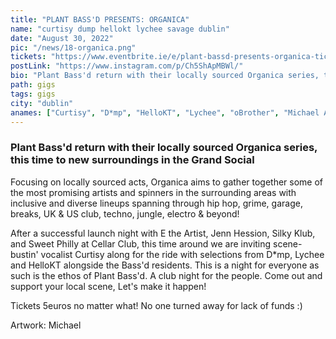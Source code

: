 ---
title: "PLANT BASS'D PRESENTS: ORGANICA"
name: "curtisy dump hellokt lychee savage dublin"
date: "August 30, 2022"
pic: "/news/18-organica.png"
tickets: "https://www.eventbrite.ie/e/plant-bassd-presents-organica-tickets-399512531737"
postLink: "https://www.instagram.com/p/Ch5ShApMBWl/"
bio: "Plant Bass'd return with their locally sourced Organica series, this time to new surroundings in the Grand Social"
path: gigs
tags: gigs
city: "dublin"
anames: ["Curtisy", "D*mp", "HelloKT", "Lychee", "oBrother", "Michael Average"]
---

### Plant Bass'd return with their locally sourced Organica series, this time to new surroundings in the Grand Social

Focusing on locally sourced acts, Organica aims to gather together some of the most promising artists and spinners in the surrounding areas with inclusive and diverse lineups spanning through hip hop, grime, garage, breaks, UK & US club, techno, jungle, electro & beyond!

After a successful launch night with E the Artist, Jenn Hession, Silky Klub, and Sweet Philly at Cellar Club, this time around we are inviting scene-bustin' vocalist Curtisy along for the ride with selections from D\*mp, Lychee and HelloKT alongside the Bass'd residents. This is a night for everyone as such is the ethos of Plant Bass'd. A club night for the people. Come out and support your local scene, Let's make it happen!

Tickets 5euros no matter what! No one turned away for lack of funds :)

Artwork: Michael
